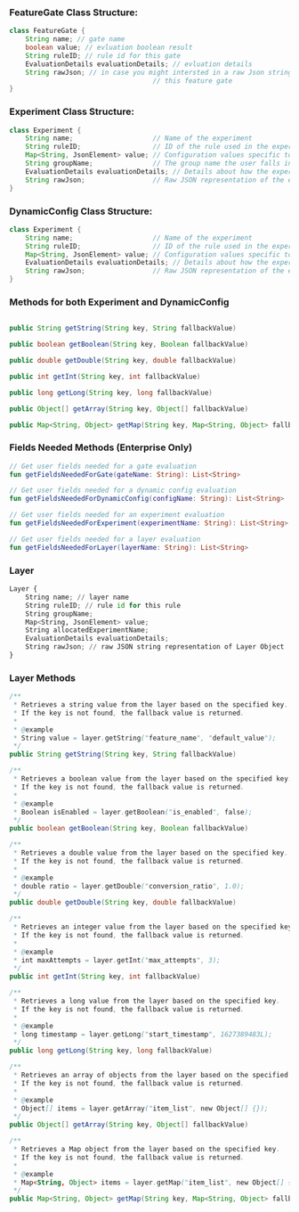 ### FeatureGate Class Structure:

```java
class FeatureGate {
	String name; // gate name
	boolean value; // evluation boolean result
	String ruleID; // rule id for this gate
	EvaluationDetails evaluationDetails; // evluation details
	String rawJson; // in case you might intersted in a raw Json string of 
									// this feature gate
}
```

### Experiment Class Structure:

```java
class Experiment {
    String name;                    // Name of the experiment
    String ruleID;                  // ID of the rule used in the experiment
    Map<String, JsonElement> value; // Configuration values specific to the experiment
    String groupName;               // The group name the user falls into within the experiment
    EvaluationDetails evaluationDetails; // Details about how the experiment was evaluated
    String rawJson;                 // Raw JSON representation of the experiment
}
```

### DynamicConfig Class Structure:

```java
class Experiment {
    String name;                    // Name of the experiment
    String ruleID;                  // ID of the rule used in the experiment
    Map<String, JsonElement> value; // Configuration values specific to the experiment
    EvaluationDetails evaluationDetails; // Details about how the experiment was evaluated
    String rawJson;                 // Raw JSON representation of the experiment
}
```

### Methods for both **Experiment** and **DynamicConfig**

```java

public String getString(String key, String fallbackValue)

public boolean getBoolean(String key, Boolean fallbackValue)

public double getDouble(String key, double fallbackValue)

public int getInt(String key, int fallbackValue)

public long getLong(String key, long fallbackValue)

public Object[] getArray(String key, Object[] fallbackValue)

public Map<String, Object> getMap(String key, Map<String, Object> fallbackValue)
```

### Fields Needed Methods (Enterprise Only)

```kotlin
// Get user fields needed for a gate evaluation
fun getFieldsNeededForGate(gateName: String): List<String>

// Get user fields needed for a dynamic config evaluation
fun getFieldsNeededForDynamicConfig(configName: String): List<String>

// Get user fields needed for an experiment evaluation
fun getFieldsNeededForExperiment(experimentName: String): List<String>

// Get user fields needed for a layer evaluation
fun getFieldsNeededForLayer(layerName: String): List<String>
```


### Layer

```py
Layer {
    String name; // layer name
    String ruleID; // rule id for this rule
    String groupName; 
    Map<String, JsonElement> value;
    String allocatedExperimentName;
    EvaluationDetails evaluationDetails;
    String rawJson; // raw JSON string representation of Layer Object
}
```

### Layer Methods

```java
/**
 * Retrieves a string value from the layer based on the specified key.
 * If the key is not found, the fallback value is returned.
 *
 * @example
 * String value = layer.getString("feature_name", "default_value");
 */
public String getString(String key, String fallbackValue)

/**
 * Retrieves a boolean value from the layer based on the specified key.
 * If the key is not found, the fallback value is returned.
 *
 * @example
 * Boolean isEnabled = layer.getBoolean("is_enabled", false);
 */
public boolean getBoolean(String key, Boolean fallbackValue)

/**
 * Retrieves a double value from the layer based on the specified key.
 * If the key is not found, the fallback value is returned.
 *
 * @example
 * double ratio = layer.getDouble("conversion_ratio", 1.0);
 */
public double getDouble(String key, double fallbackValue)

/**
 * Retrieves an integer value from the layer based on the specified key.
 * If the key is not found, the fallback value is returned.
 *
 * @example
 * int maxAttempts = layer.getInt("max_attempts", 3);
 */
public int getInt(String key, int fallbackValue)

/**
 * Retrieves a long value from the layer based on the specified key.
 * If the key is not found, the fallback value is returned.
 *
 * @example
 * long timestamp = layer.getLong("start_timestamp", 1627389483L);
 */
public long getLong(String key, long fallbackValue)

/**
 * Retrieves an array of objects from the layer based on the specified key.
 * If the key is not found, the fallback value is returned.
 *
 * @example
 * Object[] items = layer.getArray("item_list", new Object[] {});
 */
public Object[] getArray(String key, Object[] fallbackValue)

/**
 * Retrieves a Map object from the layer based on the specified key.
 * If the key is not found, the fallback value is returned.
 *
 * @example
 * Map<String, Object> items = layer.getMap("item_list", new Object[] {});
 */
public Map<String, Object> getMap(String key, Map<String, Object> fallbackValue)
```
